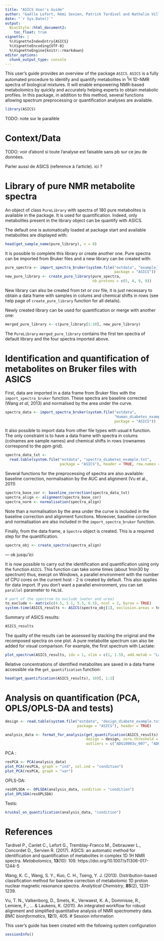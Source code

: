 ```yaml
---
title: "ASICS User's Guide"
author: "Gaëlle Lefort, Rémi Sevien, Patrick Tardivel and Nathalie Villa-Vialaneix"
date: "`r Sys.Date()`"
output:
  BiocStyle::html_document2:
    toc_float: true
vignette: |
  %\VignetteIndexEntry{ASICS}
  %\VignetteEncoding{UTF-8}
  %\VignetteEngine{knitr::rmarkdown}
editor_options: 
  chunk_output_type: console
---
```



This user's guide provides an overview of the package `ASICS`. `ASICS` is a 
fully automated procedure to identify and quantify metabolites in $^1$H 1D-NMR 
spectra of biological mixtures. It will enable empowering NMR-based metabolomics
by quickly and accurately helping experts to obtain metabolic profiles. In this
package, in addition to this method, several functions allowing spectrum 
preprocessing or quantification analyses are available.

```r
library(ASICS)
```

TODO: note sur le parallèle

# Context/Data

TODO: voir d'abord si toute l'analyse est faisable sans pb sur ce jeu de données.

Parler aussi de ASICS (reference à l'article). ici ?

# Library of pure NMR metabolite spectra

An object of class `PureLibrary` with spectra of 180 pure metabolites is 
available in the package. It is used for quantification. Indeed, only 
metabolites present in the library object can be quantify with ASICS.

The default one is automatically loaded at package start and available 
metabolites are displayed with:
```r
head(get_sample_name(pure_library), n = 8)
```

It is possible to complete this library or create another one. Pure spectra can 
be imported from Bruker files and a new library can be created with:
```r
pure_spectra <- import_spectra_bruker(system.file("extdata", "example_library", 
                                                  package = "ASICS"))
new_pure_library <- create_pure_library(pure_spectra, 
                                        nb.protons = c(5, 4, 9, 9))
```
New library can also be created from txt or csv file, it is just necessary to 
obtain a data frame with samples in colums and chemical shifts in rows (see 
help page of `create_pure_library` function for all details).


Newly created library can be used for quantification or merge with another one:
```r
merged_pure_library <- c(pure_library[1:10], new_pure_library)
```
The `PureLibrary` `merged_pure_library` contains the first ten spectra of 
default library and the four spectra imported above.



# Identification and quantification of metabolites on Bruker files with ASICS

First, data are imported in a data frame from Bruker files with the 
`import_spectra_bruker` function. These spectra are baseline corrected 
(Wang *et al*, 2013) and normalised by the area under the curve.
```r
spectra_data <- import_spectra_bruker(system.file("extdata", 
                                                  "Human_diabetes_example", 
                                                  package = "ASICS"))
```

It also possible to import data from other file types with usual `R` function. 
The only constraint is to have a data frame with spectra in colums 
(colnames are sample names) and chemical shifts in rows (rownames correspond to 
the ppm grid).
```r
spectra_data_txt <- 
  read.table(system.file("extdata", "spectra_diabetes_example.txt",
                         package = "ASICS"), header = TRUE, row.names = 1)
```

Several functions for the preprocessing of spectra are also available: baseline 
correction, normalisation by the AUC and alignment (Vu et al., 2011)
```r
spectra_base_cor <- baseline_correction(spectra_data_txt)
spectra_align <- alignment(spectra_base_cor)
spectra_norm <- normalisation(spectra_align)
```
Note than a normalisation by the area under the curve is included in the 
baseline correction and alignment functions. Moreover, baseline correction and
normalisation are also included in the `import_spectra_bruker` function.


Finally, from the data frame, a `Spectra` object is created. This is a required 
step for the quantification.
```r
spectra_obj <- create_spectra(spectra_align)
```

--- ok jusqu'ici


It is now possible to carry out the identification and quantification using only 
the function `ASICS`. This function can take some times (about 1min30 by 
spectrum) thus, execpt on Windows, a parallel environment with the number of 
CPU cores on the current host - 2 is created by default. This also applies for 
data import. If you don't want a parallel environment, you can set `parallel` 
parameter to `FALSE`.
```r
# part of the spectrum to exclude (water and urea)
to_exclude <- matrix(c(4.5, 5.1, 5.5, 6.5), ncol = 2, byrow = TRUE)
system.time(ASICS_results <- ASICS(spectra_obj[1], exclusion.areas = to_exclude))
```

Summary of ASICS results:
```r
ASICS_results
```


The quality of the results can be assessed by stacking the original and 
the recomposed spectra on one plot. A pure metabolite spectrum can also be 
added for visual comparison. For example, the first spectrum with Lactate:
```r
plot_spectrum(ASICS_results, idx = 1, xlim = c(1, 1.5), add.metab = "Lactate")
```

Relative concentrations of identified metabolites are saved in a data frame
accessible via the `get_quantification` function:
```r
head(get_quantification(ASICS_results), 10)[, 1:2]
```

# Analysis on quantification (PCA, OPLS/OPLS-DA and tests)



```r
design <- read.table(system.file("extdata", "design_diabete_example.txt", 
                                 package = "ASICS"), header = TRUE)
```


```r
analysis_data <- format_for_analysis(get_quantification(ASICS_results),
                                     design = design, zero.threshold = 0.5, 
                                     outliers = c("ADG10003u_007", "ADG19007u_163"))
```


PCA : 
```r
resPCA <- PCA(analysis_data)
plot_PCA(resPCA, graph = "ind", col.ind = "condition")
plot_PCA(resPCA, graph = "var")
```


OPLS-DA:
```r
resOPLSDA <- OPLSDA(analysis_data, condition = "condition")
plot_OPLSDA(resOPLSDA)
```

Tests:
```r
kruskal_on_quantification(analysis_data, "condition")
```




# References 


Tardivel P., Canlet C., Lefort G., Tremblay-Franco M., Debrauwer L., Concordet 
D., Servien R. (2017). ASICS: an automatic method for identification and 
quantification of metabolites in complex 1D 1H NMR spectra. *Metabolomics*,
**13**(10): 109. https://doi.org/10.1007/s11306-017-1244-5

Wang, K. C., Wang, S. Y., Kuo, C. H., Tseng, Y. J. (2013). Distribution-based 
classification method for baseline correction of metabolomic 1D proton nuclear 
magnetic resonance spectra. *Analytical Chemistry*, **85**(2), 1231–1239.

Vu, T. N., Valkenborg, D., Smets, K., Verwaest, K. A., Dommisse, R., Lemiere, 
F., ... & Laukens, K. (2011). An integrated workflow for robust alignment and 
simplified quantitative analysis of NMR spectrometry data. 
*BMC bioinformatics*, **12**(1), 405.
# Session information

This user's guide has been created with the following system configuration
```r
sessionInfo()
```

